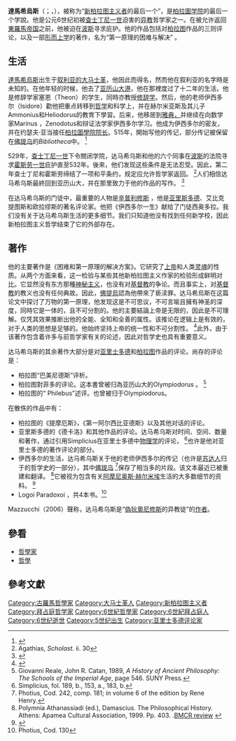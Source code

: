 '''達馬希烏斯'''（{{IPAc-en|d|ə|ˈ|m|æ|ʃ|ə|s}}；{{Lang-grc-gre|Δαμάσκιος}}，{{bd|{{circa}}458年||538年後|}}），被称为“[[新柏拉图主义|新柏拉图主义者]]的最后一个”，是[[柏拉图学院|柏拉圖学院]]的最后一个学說。他是公元6世纪初被[[查士丁尼一世|查士丁尼一世]]迫害的[[異教|异教]]哲学家之一。在被允许返回[[東羅馬帝國|東羅馬帝国]]之前，他被迫在[[萨珊王朝|波斯]]寻求庇护。他的作品包括对[[柏拉图|柏拉图]]作品的三则评论，以及一部[[形上學|形而上学]]的著作，名为“第一原理的困难与解决” 。

== 生活 ==
[[大马士革|達馬希烏斯]]出生于[[叙利亚_(罗马行省)|叙利亚的]][[大马士革|大马士革]]，他因此而得名，然而他在叙利亚的名字時是未知的。在他年轻的时候，他去了[[亚历山大港|亚历山大港]]，他在那裡度过了十二年的生活。他是修辞学家塞恩（Theon）的学生，同時亦教授[[修辞学|修辞学]]。然后，他的老师伊西多尔（Isidore）勸他把重点转移到[[哲学|哲学]]和科学上，并在赫尔米亚斯及其儿子Ammonius和Heliodorus的教育下學習。后来，他移居到[[雅典|雅典，]]并继续在向数学家Marinus ，Zenodotus和辩证法学家伊西多尔学习。他成为伊西多尔的密友，并在约瑟夫·亚当接任[[柏拉图学院|柏拉圖學院院长]]。515年，開始写他的传记，部分传记被保留在[[佛提乌|佛提乌]]的''Bibliotheca''中。 <ref name="EB1911">{{EB1911|inline=1|wstitle=Damascius|volume=7|pages=783-784}}</ref>

529年，[[查士丁尼一世|查士丁尼一世]]下令關闭学院，达马希乌斯和他的六个同事在[[霍斯劳一世|波斯]]的法院寻求[[霍斯劳一世|霍斯劳一世]]庇护直至532年。後來，他们发现这些条件是无法忍受。因此，第二年查士丁尼和霍斯劳缔结了一项和平条约，规定应允许哲学家返回。 <ref>Agathias, ''Scholast.'' ii. 30</ref>人们相信达马希乌斯最終回到亚历山大，并在那里致力于他的作品的写作。 <ref name="EB1911">{{EB1911|inline=1|wstitle=Damascius|volume=7|pages=783-784}}</ref>

在达马希乌斯的门徒中，最重要的人物是[[辛普利斯蒂山|辛普利修斯]] ，他是[[亚里士多德|亚里斯多德]]、艾比克提图斯和欧拉缪斯的著名评论家。他把《伊西多尔一生》献给了门徒西奥多拉。我们没有关于达马希乌斯生活的更多细节。我们只知道他没有找到任何新学校，因此新柏拉图主义哲学结束了它的外部存在。

== 著作 ==
他的主要著作是《困难和第一原理的解决方案》。它研究了[[神_(一神教)|上帝]]和人类[[灵魂|灵魂]]的性质。从两个方面来看，这一检验与某些其他新柏拉图主义作家的检验形成鲜明对比。它显然没有东方那種[[神秘主義|神秘主义]]，也没有对[[基督教|基督教]]的争论。而且事实上，对[[基督教|基督教]]的教义也没有任何典故。因此，[[佛提乌|佛提烏]]認為他帶來了亵渎罪。达马希烏斯在这篇论文中探讨了万物的第一原理，他发现这是不可思议，不可言喻且擁有神圣的深度，同時它是一体的，且不可分割的。他的主要結論上帝是无限的，因此是不可理解。仅凭其效果推断出他的全能、全知和全善的属性。该推论在逻辑上是有效的，对于人类的思想是足够的。他始终坚持上帝的统一性和不可分割性。 <ref name="EB1911">{{EB1911|inline=1|wstitle=Damascius|volume=7|pages=783-784}}</ref>此外，由于该著作包含着许多与前哲学家有关的论述，因此对哲学史也具有重要意义。

达马希乌斯的其余著作大部分是对[[亚里士多德|亚里士多德]]和[[柏拉图|柏拉图]]作品的评论。尚存的评论是：

* 柏拉图“巴美尼德斯”评析。
* 柏拉图對菲多的评论。这本書曾被归為亚历山大的Olympiodorus 。 <ref name="reale1">Giovanni Reale, John R. Catan, 1989, ''A History of Ancient Philosophy: The Schools of the Imperial Age'', page 546. SUNY Press.</ref>
* 柏拉图的“ Philebus”述评。也曾被归于Olympiodorus。 

在散佚的作品中有：

* 柏拉图的《提摩厄斯》，《第一阿尔西比亚德斯》以及其他对话的评论。
* 亚里斯多德的《德卡洛》和其他作品的评论。达马希乌斯对时间、空间、数量和著作，通过引用Simplicius在亚里士多德中[[物理学|物理学]]的评论， <ref>Simplicius, fol. 189, b., 153, a., 183, b.</ref>也许是他对亚里士多德的著作评论的部分。
* 伊西多尔的生活''。''达马希乌斯关于他的老师伊西多尔的传记（也许是[[苏达辞书|苏达人]]归于的哲学史的一部分），其中[[佛提乌|佛提乌]] <ref>Photius, Cod. 242, comp. 181; in volume 6 of the edition by Rene Henry.</ref>保存了相当多的片段。该文本最近已被重建和翻译。 <ref>Polymnia Athanassiadi (ed.), Damascius. The Philosophical History.  Athens: Apamea Cultural Association, 1999. Pp. 403. {{ISBN|960-85325-2-3}}.[http://bmcr.brynmawr.edu/2000/2000-01-23.html BMCR review] {{Wayback|url=http://bmcr.brynmawr.edu/2000/2000-01-23.html |date=20090510040519 }}</ref>它被视为包含有关[[阿摩尼奥斯·赫尔米埃|阿摩尼奥斯·赫尔米埃]]生活的大多数细节的资料。 <ref>{{Cite web|title=Ammonius|url=https://plato.stanford.edu/entries/ammonius|work=Stanford Encyclopedia of Philosophy|access-date=2020-09-26|archive-date=2021-03-14|archive-url=https://web.archive.org/web/20210314165900/https://plato.stanford.edu/entries/ammonius/|dead-url=no}}</ref>
* Logoi Paradoxoi ，共4本书。<ref>Photius, Cod. 130</ref>

Mazzucchi（2006）聲称，达马希乌斯是“[[偽狄奧尼修斯|偽狄奧尼修斯]]的异教徒”的[[伪狄奥尼修斯|作者]]。

==參看==
*[[哲學家|哲學家]]
*[[哲學|哲學]]

==參考文獻==
{{reflist}}
[[Category:古羅馬哲學家|Category:古羅馬哲學家]]
[[Category:大马士革人|Category:大马士革人]]
[[Category:新柏拉图主义者|Category:新柏拉图主义者]]
[[Category:拜占庭哲学家|Category:拜占庭哲学家]]
[[Category:6世紀哲學家|Category:6世紀哲學家]]
[[Category:6世紀拜占庭人|Category:6世紀拜占庭人]]
[[Category:6世纪逝世|Category:6世纪逝世]]
[[Category:5世纪出生|Category:5世纪出生]]
[[Category:亚里士多德评论家|Category:亚里士多德评论家]]

{{哲學}}